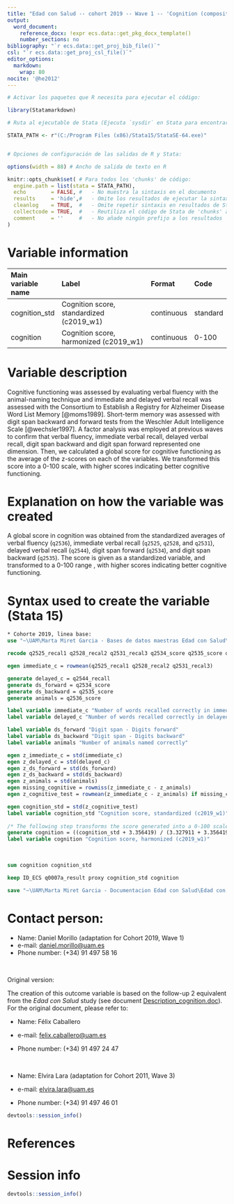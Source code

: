 ```yaml
---
title: "Edad con Salud -- cohort 2019 -- Wave 1 -- 'Cognition (composite score)'"
output:
  word_document:
    reference_docx: !expr ecs.data::get_pkg_docx_template()
    number_sections: no
bibliography: "`r ecs.data::get_proj_bib_file()`"
csl: "`r ecs.data::get_proj_csl_file()`"
editor_options: 
  markdown: 
    wrap: 80
nocite: '@he2012'
---
```


```r
# Activar los paquetes que R necesita para ejecutar el código:

library(Statamarkdown)

# Ruta al ejecutable de Stata (Ejecuta `sysdir` en Stata para encontrar la ruta)

STATA_PATH <- r"(C:/Program Files (x86)/Stata15/StataSE-64.exe)"


# Opciones de configuración de las salidas de R y Stata:

options(width = 88) # Ancho de salida de texto en R

knitr::opts_chunk$set( # Para todos los 'chunks' de código:
  engine.path = list(stata = STATA_PATH),
  echo        = FALSE, #   - No muestra la sintaxis en el documento
  results     = 'hide',#   - Omite los resultados de ejecutar la sintaxis
  cleanlog    = TRUE,  #   - Omite repetir sintaxis en resultados de Stata
  collectcode = TRUE,  #   - Reutiliza el código de Stata de 'chunks' anteriores
  comment     = ''     #   - No añade ningún prefijo a los resultados
)
```

# Variable information

| Main variable name | Label                                    | Format     | Code     |
|:-------------------|:-----------------------------------------|:-----------|:---------|
| cognition_std      | Cognition score, standardized (c2019_w1) | continuous | standard |
| cognition          | Cognition score, harmonized (c2019_w1)   | continuous | 0-100    |

# Variable description

Cognitive functioning was assessed by evaluating verbal fluency with the animal-naming technique and immediate and delayed verbal recall was assessed with the Consortium to Establish a Registry for Alzheimer Disease Word List Memory [@moms1989]. Short-term memory was assessed with digit span backward and forward tests from the Weschler Adult Intelligence Scale [@wechsler1997]. A factor analysis was employed at previous waves to confirm that verbal fluency, immediate verbal recall, delayed verbal recall, digit span backward and digit span forward represented one dimension. Then, we calculated a global score for cognitive functioning as the average of the z-scores on each of the variables. We transformed this score into a 0-100 scale, with higher scores indicating better cognitive functioning.

# Explanation on how the variable was created

A global score in cognition was obtained from the standardized averages of verbal fluency (`q2536`), immediate verbal recall (`q2525`, `q2528`, and `q2531`), delayed verbal recall (`q2544`), digit span forward (`q2534`), and digit span backward (`q2535`). The score is given as a standardized variable, and transformed to a 0-100 range , with higher scores indicating better cognitive functioning.

# Syntax used to create the variable (Stata 15)

```stata
* Cohorte 2019, linea base:
use "~\UAM\Marta Miret Garcia - Bases de datos maestras Edad con Salud\Ola_3\Cohorte_2019\Submuestra_1_preconfinamiento\Edad con Salud ola 3_cohorte 2019_base completa_Stata14.dta" // Para Stata 14+
```

```stata
recode q2525_recal1 q2528_recal2 q2531_recal3 q2534_score q2535_score q2536_score q2544_recall (999=.)

egen immediate_c = rowmean(q2525_recal1 q2528_recal2 q2531_recal3)

generate delayed_c = q2544_recall
generate ds_forward = q2534_score
generate ds_backward = q2535_score
generate animals = q2536_score

label variable immediate_c "Number of words recalled correctly in immediate Verbal recall"
label variable delayed_c "Number of words recalled correctly in delayed Verbal recall"

label variable ds_forward "Digit span - Digits forward"
label variable ds_backward "Digit span - Digits backward"
label variable animals "Number of animals named correctly"

egen z_immediate_c = std(immediate_c)
egen z_delayed_c = std(delayed_c)
egen z_ds_forward = std(ds_forward)
egen z_ds_backward = std(ds_backward)
egen z_animals = std(animals)
egen missing_cognitive = rowmiss(z_immediate_c - z_animals)
egen z_cognitive_test = rowmean(z_immediate_c - z_animals) if missing_cognitive<=1

egen cognition_std = std(z_cognitive_test)
label variable cognition_std "Cognition score, standardized (c2019_w1)"
 
/* The following step transforms the score generated into a 0-100 scale. */
generate cognition = ((cognition_std + 3.356419) / (3.327911 + 3.356419))*100
label variable cognition "Cognition score, harmonized (c2019_w1)"
```

<br>

```stata
sum cognition cognition_std
```

```stata
keep ID_ECS q0007a_result proxy cognition_std cognition

save "~\UAM\Marta Miret Garcia - Documentacion Edad con Salud\Edad con salud - Ola 3\Outcomes\Cohorte 2019\Submuestra_1_preconfinamiento\Outcome datasets\Outcome_cognition.dta", replace
```

# Contact person:

-   Name: Daniel Morillo (adaptation for Cohort 2019, Wave 1)
-   e-mail: [daniel.morillo\@uam.es](mailto:daniel.morillo@uam.es){.email}
-   Phone number: (+34) 91 497 58 16

<br>

Original version:

The creation of this outcome variable is based on the follow-up 2 equivalent from the *Edad con Salud* study (see document [Description_cognition.doc](https://dauam-my.sharepoint.com/:w:/r/personal/marta_miret_uam_es/Documents/Edad%20con%20Salud/Documentacion%20Edad%20con%20Salud/Edad%20con%20salud%20-%20Ola%203/Outcomes/Cohorte%202011/Outcome%20descriptions/Description_cognition.docx?d=w6c2d69330c6f4ded85e8368f89d286d4&csf=1&web=1&e=V3ScM6)). For the original document, please refer to:

-   Name: Félix Caballero

-   e-mail: [felix.caballero\@uam.es](mailto:felix.caballero@uam.es){.email}

-   Phone number: (+34) 91 497 24 47

<br>

-   Name: Elvira Lara (adaptation for Cohort 2011, Wave 3)

-   e-mail: [elvira.lara\@uam.es](mailto:elvira.lara@uam.es){.email}

-   Phone number: (+34) 91 497 46 01

```r
devtools::session_info()
```

# References

::: {#refs}
:::

\newpage

# Session info

```r
devtools::session_info()
```
